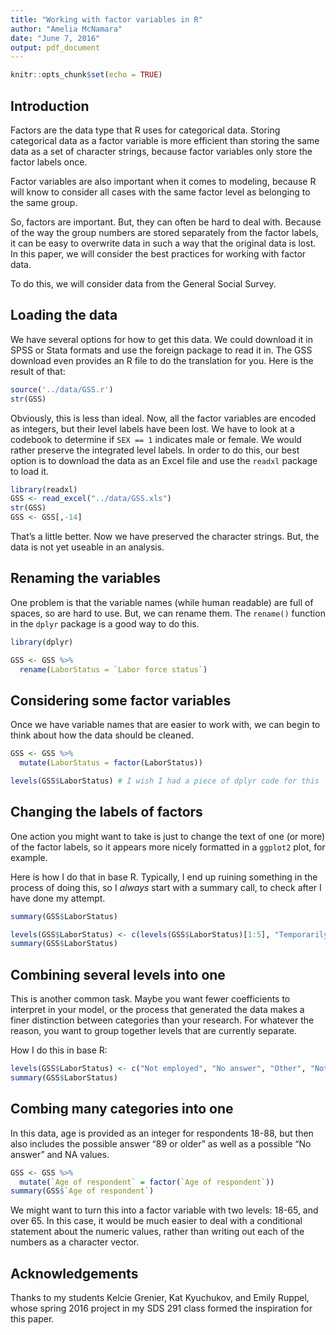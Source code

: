 ```yaml
---
title: "Working with factor variables in R"
author: "Amelia McNamara"
date: "June 7, 2016"
output: pdf_document
---
```


```r
knitr::opts_chunk$set(echo = TRUE)
```

## Introduction

Factors are the data type that R uses for categorical data. Storing categorical data as a factor variable is more efficient than storing the same data as a set of character strings, because factor variables only store the factor labels once. 

Factor variables are also important when it comes to modeling, because R will know to consider all cases with the same factor level as belonging to the same group. 

So, factors are important. But, they can often be hard to deal with. Because of the way the group numbers are stored separately from the factor labels, it can be easy to overwrite data in such a way that the original data is lost. In this paper, we will consider the best practices for working with factor data. 

To do this, we will consider data from the General Social Survey. 


## Loading the data

We have several options for how to get this data. We could download it in SPSS or Stata formats and use the foreign package to read it in. The GSS download even provides an R file to do the translation for you. Here is the result of that:

```r
source('../data/GSS.r')
str(GSS)
```

Obviously, this is less than ideal. Now, all the factor variables are encoded as integers, but their level labels have been lost. We have to look at a codebook to determine if `SEX == 1` indicates male or female. We would rather preserve the integrated level labels. In order to do this, our best option is to download the data as an Excel file and use the `readxl` package to load it. 

```r
library(readxl)
GSS <- read_excel("../data/GSS.xls")
str(GSS)
GSS <- GSS[,-14]
```

That's a little better. Now we have preserved the character strings. But, the data is not yet useable in an analysis. 

## Renaming the variables

One problem is that the variable names (while human readable) are full of spaces, so are hard to use. But, we can rename them. The `rename()` function in the `dplyr` package is a good way to do this. 

```r
library(dplyr)

GSS <- GSS %>% 
  rename(LaborStatus = `Labor force status`)
```

## Considering some factor variables
Once we have variable names that are easier to work with, we can begin to think about how the data should be cleaned. 
```r
GSS <- GSS %>%
  mutate(LaborStatus = factor(LaborStatus))

levels(GSS$LaborStatus) # I wish I had a piece of dplyr code for this
```


## Changing the labels of factors

One action you might want to take is just to change the text of one (or more) of the factor labels, so it appears more nicely formatted in a `ggplot2` plot, for example.

Here is how I do that in base R. Typically, I end up ruining something in the process of doing this, so I *always* start with a summary call, to check after I have done my attempt. 

```r
summary(GSS$LaborStatus)
```
```r
levels(GSS$LaborStatus) <- c(levels(GSS$LaborStatus)[1:5], "Temporarily not working", "Unemployed, laid off", "Working full time", "Working part time")
summary(GSS$LaborStatus)
```

## Combining several levels into one
This is another common task. Maybe you want fewer coefficients to interpret in your model, or the process that generated the data makes a finer distinction between categories than your research. For whatever the reason, you want to group together levels that are currently separate. 

How I do this in base R:
```r
levels(GSS$LaborStatus) <- c("Not employed", "No answer", "Other", "Not employed", "Not employed", "Not employed", "Not employed", "Employed", "Employed")
summary(GSS$LaborStatus)
```

## Combing many categories into one
In this data, age is provided as an integer for respondents 18-88, but then also includes the possible answer "89 or older" as well as a possible "No answer" and NA values. 
```r
GSS <- GSS %>%
  mutate(`Age of respondent` = factor(`Age of respondent`))
summary(GSS$`Age of respondent`)
```

We might want to turn this into a factor variable with two levels: 18-65, and over 65. In this case, it would be much easier to deal with a conditional statement about the numeric values, rather than writing out each of the numbers as a character vector.  

## Acknowledgements

Thanks to my students Kelcie Grenier, Kat Kyuchukov, and Emily Ruppel, whose spring 2016 project in my SDS 291 class formed the inspiration for this paper. 
